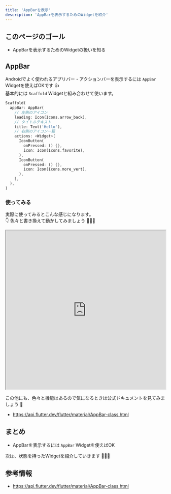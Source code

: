 ```yaml
---
title: 'AppBarを表示'
description: 'AppBarを表示するためのWidgetを紹介'
---
```


## このページのゴール

- AppBarを表示するためのWidgetの扱いを知る

## AppBar

Androidでよく使われるアプリバー・アクションバーを表示するには `AppBar` Widgetを使えばOKです 👍  
基本的には `Scaffold` Widgetと組み合わせて使います。

```dart
Scaffold(
  appBar: AppBar(
    // 左側のアイコン
    leading: Icon(Icons.arrow_back),
    // タイトルテキスト
    title: Text('Hello'),
    // 右側のアイコン一覧
    actions: <Widget>[
      IconButton(
        onPressed: () {},
        icon: Icon(Icons.favorite),
      ),
      IconButton(
        onPressed: () {},
        icon: Icon(Icons.more_vert),
      ),
    ],
  ),
)
```

### 使ってみる

実際に使ってみるとこんな感じになります。  
👇 色々と書き換えて動かしてみましょう 💪💪💪

<iframe
    width="100%"
    height="500px"
    src="https://dartpad.dev/embed-flutter.html?split=60&theme=dark&run=true&id=89d80bb7d7220bb5b8cfc0acbce1e78c">
</iframe>

この他にも、色々と機能はあるので気になるときは公式ドキュメントを見てみましょう 👀

- https://api.flutter.dev/flutter/material/AppBar-class.html


## まとめ

- AppBarを表示するには `AppBar` Widgetを使えばOK

次は、状態を持ったWidgetを紹介していきます 💪💪💪


## 参考情報

- https://api.flutter.dev/flutter/material/AppBar-class.html
